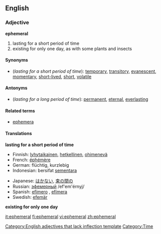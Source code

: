 ==English==
{{wikipedia}}
=== Adjective ===
'''ephemeral'''
# lasting for a short period of time
# existing for only one day, as with some plants and insects

==== Synonyms ====
* (''lasting for a short period of time''): [[temporary]], [[transitory]], [[evanescent]], [[momentary]], [[short-lived]], [[short]], [[volatile]]

==== Antonyms ====
* (''lasting for a long period of time''): [[permanent]], [[eternal]], [[everlasting]]

====Related terms====
*[[ephemera]]

==== Translations ====
'''lasting for a short period of time'''
{{top}}
*Finnish: [[lyhytaikainen]], [[hetkellinen]], [[ohimenevä]]
*French: [[éphémère]]
*German: flüchtig, kurzlebig
*Indonesian: bersifat [[sementara]]
{{mid}}
*Japanese: [[はかない]], [[束の間の]]
*Russian: [[эфемерный]] /ef'em'érnyj/ 
*Spanish: [[efímero]] {{m}}, [[efímera]] {{f}}
*Swedish: [[efemär]]
{{bottom}}

'''existing for only one day'''

[[Category:English adjectives that lack inflection template]]
[[Category:Time]]

[[it:ephemeral]]
[[fi:ephemeral]]
[[vi:ephemeral]]
[[zh:ephemeral]]